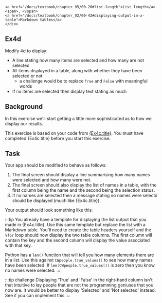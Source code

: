
    <a href="/docs/textbook/chapter_05/00-20#list-length">List length</a>
    <span>, </span>
    <a href="/docs/textbook/chapter_02/00-42#displaying-output-in-a-table">Markdown tables</a>
    </div>
    
## Ex4d
Modify 4d to display:
- A line stating how many items are selected and how many are not selected
- All items displayed in a table, along with whether they have been selected or not
  - a challenge would be to replace `True` and `False` with meaningful words
- If no items are selected then display text stating as much

## Background
In this exercise we'll start getting a little more sophisticated as to how
we display our results.

This exercise is based on your code from [{Ex4c.title}](cw4c).  You must have completed
{Ex4c.title} before you start this exercise.

## Task
Your app should be modified to behave as follows:
1.  The final screen should display a line summarising how many names
were selected and how many were not.
1. The final screen should also display the list of names in a table,
with the first column being the name and the second being the selection
status.
1. If no names are selected then a message stating no names were selectd should be
displayed (much like {Ex4c.title}).

Your output should look something like this:

<DisplayImage imageURL='/img/coding_exercises/cw4d-1.png' />

:::tip 
You already have a template for displaying the list output that you made
in {Ex4c.title}.  Use this same template but replace the list with a 
Markdown table.  You'll need to create the table headers yourself and the 
`%for` loop should now display the two table columns.  The first column 
will contain the key and the second column will display the value 
associated with that key.

Python has a `len()` function that will tell you how many elements there are
in a list. Use this against `CWpeople.true_values()` to see how many names
have been selected.  If `len(CWpeople.true_values())` is zero then you know 
no names were selected.
:::

:::tip challenge
Displaying 'True' and 'False' in the right-hand column isn't that intuitive
to lay people that are not the programming geniuses that you now are. It would
be better to display 'Selected' and 'Not selected' instead.  See if you 
can implement this.
:::